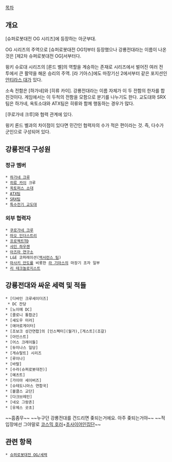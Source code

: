 [[목차]]

== 개요 ==
[슈퍼로봇대전 OG 시리즈]에 등장하는 아군부대.

OG 시리즈의 주역으로 [슈퍼로봇대전 OG1]부터 등장했으나 강룡전대라는 이름이 나온 것은 [제2차 슈퍼로봇대전 OG]서부터다. 

윙키 슈로대 시리즈의 [론드 벨]의 역할을 계승하는 존재로 시리즈에서 벌어진 여러 전투에서 큰 활약을 해온 승리의 주역. [라 기아스]에도 마장기신 2에서부터 같은 포지션인 [[안티라스 대]]가 있다.

소속 전함은 [하가네]와 [히류 카이]. 강룡전대라는 이름 자체가 이 두 전함의 한자를 합친것이다. 게임에서는 이 두척의 전함을 모함으로 분기를 나누기도 한다. 교도대와 SRX팀은 하가네, 옥토소대와 ATX팀은 히류와 함께 행동하는 경우가 많다.

[쿠로가네 크루]와 협력 관계에 있다.

윙키 론드 벨과의 차이점이 있다면 민간인 협력자의 수가 적은 편이라는 것. 즉, 다수가 군인으로 구성되어 있다.

== 강룡전대 구성원 ==
=== 정규 멤버 ===
 * [[하가네 크루]]
 * [[히류 카이]] 크루
 * [[옥토퍼스 소대]]
 * [[ATX팀]] 
 * [[SRX팀]]
 * [[특수전기 교도대]]

=== 외부 협력자 ===
 * [[쿠로가네 크루]]
 * [[마오 인더스트리]]
 * [[프로젝트TD]]
 * [[샤인 하우젠]]
 * [[아즈마 연구소]]
 * L&E 코퍼레이션([[엑서런스 팀]])
 * [[마사키 안도]]를 비롯한 [[라 기아스]]의 마장기 조자 일부
 * [[리 테크놀로지스트]]

== 강룡전대와 싸운 세력 및 적들 ==
 * [디바인 크루세이더즈]
  * DC 잔당
 * [노이에 DC]
 * [콜로니 통합군]
 * [섀도우 미러]
 * [에어로게이터]
 * [조보크 성간연합]의 [인스펙터](월가),[게스트](조갈)
 * [아인스트]
 * [어스 크레이들]
 * [듀미나스 일당]
 * [게슈탈트] 시리즈
 * [루이나]
 * [바랄]
 * [수라(슈퍼로봇대전)]
 * [예츠트]
 * [가이아 세이버즈]
 * [슈테도니아스 연합국]
 * [볼클스 교단]
 * [다크브레인]
 * [네오 그랑존]
 * [유제스 곳초]

~~흠좀무~~
~~누구던 강룡전대를 건드리면 좆되는거에요. 아주 좆되는거야~~
~~적입장에선 그야말로 [[코스믹 호러]]+[[초사이어인]]집단~~

== 관련 항목 ==
 * [[슈퍼로봇대전 OG/세력]]
